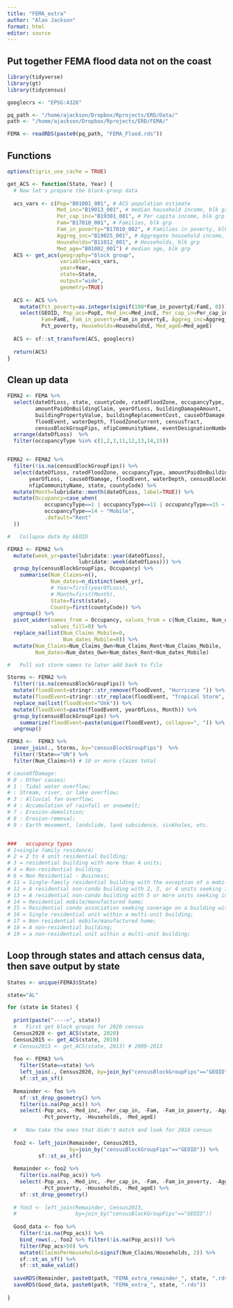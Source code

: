 ```yaml
---
title: "FEMA_extra"
author: "Alan Jackson"
format: html
editor: source
---
```


## Put together FEMA flood data not on the coast


```r

library(tidyverse)
library(gt)
library(tidycensus)

googlecrs <- "EPSG:4326"

pq_path <- "/home/ajackson/Dropbox/Rprojects/ERD/Data/"
path <- "/home/ajackson/Dropbox/Rprojects/ERD/FEMA/"

FEMA <- readRDS(paste0(pq_path, "FEMA_Flood.rds"))

```

##    Functions

```r

options(tigris_use_cache = TRUE)

get_ACS <- function(State, Year) {
  # Now let's prepare the block-group data
  
  acs_vars <- c(Pop="B01001_001", # ACS population estimate
                Med_inc="B19013_001", # median household income, blk grp
                Per_cap_inc="B19301_001", # Per capita income, blk grp
                Fam="B17010_001", # Families, blk grp
                Fam_in_poverty="B17010_002", # Families in poverty, blk grp
                Aggreg_inc="B19025_001", # Aggregate household income, blk grp
                Households="B11012_001", # Households, blk grp
                Med_age="B01002_001") # median age, blk grp
  ACS <- get_acs(geography="block group",
                 variables=acs_vars,
                 year=Year,
                 state=State,
                 output="wide",
                 geometry=TRUE)
  
  ACS <- ACS %>% 
    mutate(Pct_poverty=as.integer(signif(100*Fam_in_povertyE/FamE, 0))) %>% 
    select(GEOID, Pop_acs=PopE, Med_inc=Med_incE, Per_cap_in=Per_cap_incE,
           Fam=FamE, Fam_in_poverty=Fam_in_povertyE, Aggreg_inc=Aggreg_incE,
           Pct_poverty, Households=HouseholdsE, Med_ageE=Med_ageE)
  
  ACS <- sf::st_transform(ACS, googlecrs)  
  
  return(ACS)
}

```

##        Clean up data

```r

FEMA2 <- FEMA %>% 
  select(dateOfLoss, state, countyCode, ratedFloodZone, occupancyType,
         amountPaidOnBuildingClaim, yearOfLoss, buildingDamageAmount,
         buildingPropertyValue, buildingReplacementCost, causeOfDamage, 
         floodEvent, waterDepth, floodZoneCurrent, censusTract, 
         censusBlockGroupFips, nfipCommunityName, eventDesignationNumber) %>% 
  arrange(dateOfLoss)  %>% 
  filter(occupancyType %in% c(1,2,3,11,12,13,14,15))


FEMA2 <- FEMA2 %>% 
  filter(!is.na(censusBlockGroupFips)) %>% 
  select(dateOfLoss, ratedFloodZone, occupancyType, amountPaidOnBuildingClaim,
       yearOfLoss,  causeOfDamage, floodEvent, waterDepth, censusBlockGroupFips,
       nfipCommunityName, state, countyCode) %>% 
  mutate(Month=lubridate::month(dateOfLoss, label=TRUE)) %>% 
  mutate(Occupancy=case_when(
            occupancyType==1 | occupancyType==11 | occupancyType==15 ~ "Own",
            occupancyType==14 ~ "Mobile",
            .default="Rent"
  ))      

#   Collapse data by GEOID

FEMA3 <- FEMA2 %>% 
  mutate(week_yr=paste(lubridate::year(dateOfLoss), 
                       lubridate::week(dateOfLoss))) %>% 
  group_by(censusBlockGroupFips, Occupancy) %>% 
    summarise(Num_Claims=n(),
              Num_dates=n_distinct(week_yr),
              # Year=first(yearOfLoss),
              # Month=first(Month),
              State=first(state),
              County=first(countyCode)) %>% 
  ungroup() %>% 
  pivot_wider(names_from = Occupancy, values_from = c(Num_Claims, Num_dates),
              values_fill=0) %>% 
  replace_na(list(Num_Claims_Mobile=0,
                  Num_dates_Mobile=0)) %>%  
  mutate(Num_Claims=Num_Claims_Own+Num_Claims_Rent+Num_Claims_Mobile,
         Num_dates=Num_dates_Own+Num_dates_Rent+Num_dates_Mobile) 

#   Pull out storm names to later add back to file

Storms <- FEMA2 %>% 
  filter(!is.na(censusBlockGroupFips)) %>% 
  mutate(floodEvent=stringr::str_remove(floodEvent, "Hurricane ")) %>% 
  mutate(floodEvent=stringr::str_replace(floodEvent, "Tropical Storm", "T.S.")) %>% 
  replace_na(list(floodEvent="Unk")) %>% 
  mutate(floodEvent=paste(floodEvent, yearOfLoss, Month)) %>% 
  group_by(censusBlockGroupFips) %>% 
    summarize(floodEvent=paste(unique(floodEvent), collapse=", ")) %>% 
  ungroup()  

FEMA3 <-  FEMA3 %>% 
  inner_join(., Storms, by="censusBlockGroupFips")  %>% 
  filter(!State=="UN") %>% 
  filter(Num_Claims>9) # 10 or more claims total

# causeOfDamage:
# 0 : Other causes; 
# 1 : Tidal water overflow; 
# : Stream, river, or lake overflow; 
# 3 : Alluvial fan overflow; 
# 4 : Accumulation of rainfall or snowmelt; 
# 7 : Erosion-demolition; 
# 8 : Erosion-removal; 
# 9 : Earth movement, landslide, land subsidence, sinkholes, etc.


###   occupancy types
# 1=single family residence; 
# 2 = 2 to 4 unit residential building; 
# 3 = residential building with more than 4 units; 
# 4 = Non-residential building; 
# 6 = Non Residential - Business; 
# 11 = Single-family residential building with the exception of a mobile home or a single residential unit within a multi unit building; 
# 12 = A residential non-condo building with 2, 3, or 4 units seeking insurance on all units; 
# 13 = A residential non-condo building with 5 or more units seeking insurance on all units; 
# 14 = Residential mobile/manufactured home; 
# 15 = Residential condo association seeking coverage on a building with one or more units; 
# 16 = Single residential unit within a multi-unit building; 
# 17 = Non-residential mobile/manufactured home; 
# 18 = A non-residential building; 
# 19 = a non-residential unit within a multi-unit building;

```

##    Loop through states and attach census data, then save output by state

```r

States <- unique(FEMA3$State)

state="AL"

for (state in States) {
  
  print(paste("---->", state))
  #   First get block groups for 2020 census  
  Census2020 <- get_ACS(state, 2020)
  Census2015 <- get_ACS(state, 2019)
  # Census2013 <- get_ACS(state, 2013) # 2009-2013
  
  foo <- FEMA3 %>% 
    filter(State==state) %>% 
    left_join(., Census2020, by=join_by("censusBlockGroupFips"=="GEOID")) %>%  
    sf::st_as_sf() 
  
  Remainder <- foo %>% 
    sf::st_drop_geometry() %>% 
    filter(is.na(Pop_acs)) %>% 
    select(-Pop_acs, -Med_inc, -Per_cap_in, -Fam, -Fam_in_poverty, -Aggreg_inc,
           -Pct_poverty, -Households, -Med_ageE)  
  
  #   Now take the ones that didn't match and look for 2010 census
  
  foo2 <- left_join(Remainder, Census2015, 
                    by=join_by("censusBlockGroupFips"=="GEOID")) %>%  
          sf::st_as_sf() 
  
  Remainder <- foo2 %>% 
    filter(is.na(Pop_acs)) %>% 
    select(-Pop_acs, -Med_inc, -Per_cap_in, -Fam, -Fam_in_poverty, -Aggreg_inc,
           -Pct_poverty, -Households, -Med_ageE) %>% 
    sf::st_drop_geometry()
  
  # foo3 <- left_join(Remainder, Census2013, 
  #                   by=join_by("censusBlockGroupFips"=="GEOID"))  
  
  Good_data <- foo %>% 
    filter(!is.na(Pop_acs)) %>% 
    bind_rows(., foo2 %>% filter(!is.na(Pop_acs))) %>% 
    filter(Pop_acs>50) %>% 
    mutate(ClaimsPerHousehold=signif(Num_Claims/Households, 2)) %>% 
    sf::st_as_sf() %>% 
    sf::st_make_valid()
  
  saveRDS(Remainder, paste0(path, "FEMA_extra_remainder_", state, ".rds"))
  saveRDS(Good_data, paste0(path, "FEMA_extra_", state, ".rds"))
  
}


  
```






